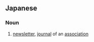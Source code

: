 ==Japanese==
{{ja-kanjitab|かい|し|yomi=o}}

===Noun===
{{ja-noun|かいし}}

# [[newsletter]], [[journal]] of an [[association]]